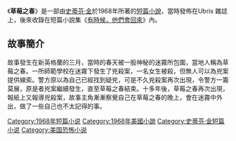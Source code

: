{{infobox Book | 
| name            = 草莓之春
|  title_orig    = ''''Strawberry Spring'''
|image =
|   image_caption =
| author        = [[史蒂芬·金|史蒂芬·金]]
| country         = {{USA}}
| language        = [[英文|英文]]
| series          = 
|  genre         = [[短篇小說|短篇小說]]
|   release_date  = 1968年
}}
《'''草莓之春'''》是一部由[[史蒂芬·金|史蒂芬·金]]於1968年所著的[[短篇小說|短篇小說]]，當時發佈在Ubris 雜誌上，後來收錄在短篇小說集《[[有時候，他們會回來|有時候，他們會回來]]》內。
==故事簡介==
故事發生在新英格蘭的三月，當時的春天被一股神秘的迷霧所包圍，當地人稱為草莓之春。一所師範學校在迷霧下發生了兇殺案，一名女生被殺，但無人可以為兇案提供線索。警方原以為自己已經找到疑兇，可是不久兇殺案再次出現，令警方一籌莫展，原是者兇案繼續發生，直至草莓之春結束。十多年後，草莓之春再次出現，報紙上又報導兇殺案，故事主角漸漸察覺自己在草莓之春的晚上，會在迷霧中外出，做了一些自己也不太記得的事。

{{有時候，他們會回來}}
{{史蒂芬·金}}
{{小說小作品}}

[[Category:1968年短篇小说|Category:1968年短篇小说]]
[[Category:1968年美國小說|Category:1968年美國小說]]
[[Category:史蒂芬·金短篇小说|Category:史蒂芬·金短篇小说]]
[[Category:美国恐怖小说|Category:美国恐怖小说]]